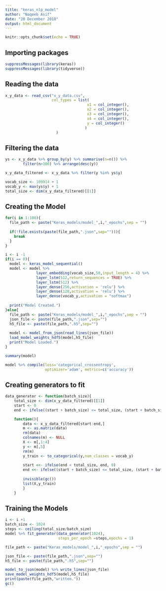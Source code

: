 ```yaml
---
title: "keras_nlp_model"
author: "Naqeeb Asif"
date: "20 December 2018"
output: html_document
---
```


```r
knitr::opts_chunk$set(echo = TRUE)
```

## Importing packages

```r
suppressMessages(library(keras))
suppressMessages(library(tidyverse))
```

## Reading the data

```r
x_y_data <- read_csv("x_y_data.csv",
                     col_types = list(
                                     x1 = col_integer(),
                                     x2 = col_integer(),
                                     x3 = col_integer(),
                                     x4 = col_integer(),
                                     y = col_integer()
                                    )
                       )
```

## Filtering the data

```r
ys <- x_y_data %>% group_by(y) %>% summarise(n=n()) %>% 
        filter(n>100) %>% arrange(desc(y)) 

x_y_data_filtered <- x_y_data %>% filter(y %in% ys$y)
```

```r
vocab_size <- 109914 + 1
vocab_y <- max(ys$y) + 1
total_size <- dim(x_y_data_filtered)[[1]]
```

## Creating the Model
```r
for(i in 1:100){
  file_path <- paste("Keras_models/model_",i,"_epochs",sep = "")
  
  if(!file.exists(paste(file_path,".json",sep=""))){
    break
  }
}

i <- i -1
if(i == 0){
  model <- keras_model_sequential()
  model <- model %>%
              layer_embedding(vocab_size,50,input_length = 4) %>%
              layer_lstm(512,return_sequences = TRUE) %>%
              layer_lstm(512) %>%
              layer_dense(256,activation = 'relu') %>%
              layer_dense(128,activation = 'relu') %>%
              layer_dense(vocab_y,activation = "softmax")
  
  print("Model Created.")
}else{
  file_path <- paste("Keras_models/model_",i,"_epochs",sep = "")
  json_file <- paste(file_path,".json",sep="")
  h5_file <- paste(file_path,".h5",sep="")
  
  model <- model_from_json(read_lines(json_file))
  load_model_weights_hdf5(model,h5_file)
  print("Model Loaded.")
}

summary(model)
```

```r
model %>% compile(loss='categorical_crossentropy', 
                  optimizer='adam', metrics=c('accuracy'))

```

## Creating generators to fit
```r
data_generator <- function(batch_size){
    total_size <- dim(x_y_data_filtered)[[1]]
    start <- 0
    end <- ifelse((start + batch_size) <= total_size, (start + batch_size),total_size)

    function(){
        data <- x_y_data_filtered[start:end,]
        m <- as.matrix(data)
        rm(data)
        colnames(m) <- NULL
        X <- m[,1:4]
        y <- m[,5]
        rm(m)
        y_train <- to_categorical(y,num_classes = vocab_y)
        
        start <<- ifelse(end < total_size, end, 0)
        end <<- ifelse((start + batch_size) <= total_size, (start + batch_size),total_size)
        
        invisible(gc())
        list(X,y_train)
        }
    }
```

## Training the Models
```r
i <- i +1
batch_size <- 1024
steps <- ceiling(total_size/batch_size)
model %>% fit_generator(data_generator(1024),
                        steps_per_epoch =steps,epochs = 1)

file_path <- paste("Keras_models/model_",i,"_epochs",sep = "")

json_file <- paste(file_path,".json",sep="")
h5_file <- paste(file_path,".h5",sep="")

model_to_json(model) %>% write_lines(json_file)
save_model_weights_hdf5(model,h5_file)
print(paste(file_path,"written."))
gc()
```
